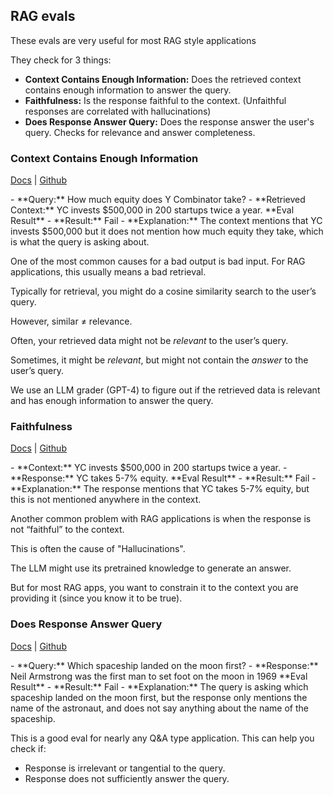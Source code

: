 
## RAG evals

These evals are very useful for most RAG style applications

They check for 3 things:

- **Context Contains Enough Information:** Does the retrieved context contains enough information to answer the query.
- **Faithfulness:** Is the response faithful to the context. (Unfaithful responses are correlated with hallucinations)
- **Does Response Answer Query:** Does the response answer the user's query. Checks for relevance and answer completeness.

### Context Contains Enough Information

[Docs](/evals/preset_evals/ccei) | [Github](https://github.com/athina-ai/athina-evals/blob/main/athina/evals/llm/context_contains_enough_information/evaluator.py)

<Callout type='infos'>
- **Query:** How much equity does Y Combinator take?
- **Retrieved Context:** YC invests $500,000 in 200 startups twice a year.

</Callout>

<Callout type='error'>
**Eval Result**
- **Result:** Fail
- **Explanation:** The context mentions that YC invests $500,000 but it does not mention how much equity they take, which is what the query is asking about.

</Callout>

One of the most common causes for a bad output is bad input. For RAG applications, this usually means a bad retrieval.

Typically for retrieval, you might do a cosine similarity search to the user’s query.

However, similar ≠ relevance.

Often, your retrieved data might not be _relevant_ to the user’s query.

Sometimes, it might be _relevant_, but might not contain the _answer_ to the user’s query.

We use an LLM grader (GPT-4) to figure out if the retrieved data is relevant and has enough information to answer the query.

### Faithfulness

[Docs](/evals/preset_evals/faithfulness) | [Github](https://github.com/athina-ai/athina-evals/blob/main/athina/evals/llm/faithfulness/evaluator.py)

<Callout type='infos'>
- **Context:** YC invests $500,000 in 200 startups twice a year.
- **Response:** YC takes 5-7% equity.

</Callout>

<Callout type='error'>
**Eval Result**
- **Result:** Fail
- **Explanation:** The response mentions that YC takes 5-7% equity, but this is not mentioned anywhere in the context.

</Callout>

Another common problem with RAG applications is when the response is not “faithful” to the context.

This is often the cause of "Hallucinations".

The LLM might use its pretrained knowledge to generate an answer.

But for most RAG apps, you want to constrain it to the context you are providing it (since you know it to be true).

### Does Response Answer Query

[Docs](/evals/preset_evals/draq) | [Github](https://github.com/athina-ai/athina-evals/blob/main/athina/evals/llm/does_response_answer_query/evaluator.py)

<Callout type='infos'>
- **Query:** Which spaceship landed on the moon first?
- **Response:** Neil Armstrong was the first man to set foot on the moon in 1969

</Callout>

<Callout type='error'>
**Eval Result**
- **Result:** Fail
- **Explanation:** The query is asking which spaceship landed on the moon first, but the response only mentions the name of the astronaut, and does not say anything about the name of the spaceship.

</Callout>

This is a good eval for nearly any Q&A type application. This can help you check if:

- Response is irrelevant or tangential to the query.
- Response does not sufficiently answer the query.

